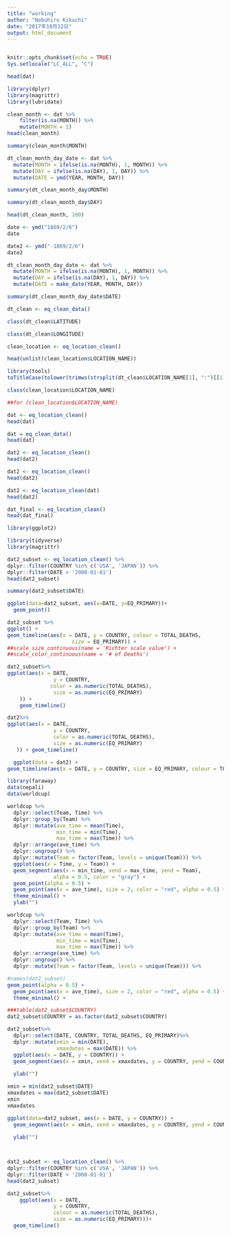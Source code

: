 ```yaml
---
title: "working"
author: "Nobuhiro Kikuchi"
date: "2017年10月12日"
output: html_document
---
```

```r

```

```r
knitr::opts_chunk$set(echo = TRUE)
Sys.setlocale("LC_ALL", "C")
```

```r
head(dat)
```
```r
library(dplyr)
library(magrittr)
library(lubridate)
```



```r
clean_month <- dat %>%
    filter(is.na(MONTH)) %>%
    mutate(MONTH = 1)
head(clean_month)
```

```r
summary(clean_month$MONTH)
```

```r
dt_clean_month_day_date <- dat %>%
  mutate(MONTH = ifelse(is.na(MONTH), 1, MONTH)) %>%
  mutate(DAY = ifelse(is.na(DAY), 1, DAY)) %>%
  mutate(DATE = ymd(YEAR, MONTH, DAY))
```

```r
summary(dt_clean_month_day$MONTH)
```
```r
summary(dt_clean_month_day$DAY)
```



```r
head(dt_clean_month, 100)
```
```r
date <- ymd("1869/2/6")
date
```

```r
date2 <- ymd("-1869/2/6")
date2
```


```r
dt_clean_month_day_date <- dat %>%
  mutate(MONTH = ifelse(is.na(MONTH), 1, MONTH)) %>%
  mutate(DAY = ifelse(is.na(DAY), 1, DAY)) %>%
  mutate(DATE = make_date(YEAR, MONTH, DAY))
```

```r
summary(dt_clean_month_day_date$DATE)
```



```r
dt_clean <- eq_clean_data()
```
```r
class(dt_clean$LATITUDE)
```

```r
class(dt_clean$LONGITUDE)
```

```r
clean_location <- eq_location_clean()
```

```r
head(unlist(clean_location$LOCATION_NAME))

```

```r
library(tools)
toTitleCase(tolower(trimws(strsplit(dt_clean$LOCATION_NAME[1], ":")[[1]][2], "both")))
```

```r
class(clean_location$LOCATION_NAME)
```

```r
##for (clean_location$LOCATION_NAME)
```

```r

dat <- eq_location_clean()
head(dat)
```

```r
dat = eq_clean_data()
head(dat)
```
```r
dat2 <- eq_location_clean()
head(dat2)
```
```r
dat2 <- eq_location_clean()
head(dat2)
```

```r
dat2 <- eq_location_clean(dat)
head(dat2)
```


```r
dat_final <- eq_location_clean()
head(dat_final)
```

```r
library(ggplot2)

```
```r
library(tidyverse)
library(magrittr)
```
```r
dat2_subset <- eq_location_clean() %>%
dplyr::filter(COUNTRY %in% c('USA', 'JAPAN')) %>%
dplyr::filter(DATE > '2000-01-01') 
head(dat2_subset)
```
```r
summary(dat2_subset$DATE)

```

```r
ggplot(data=dat2_subset, aes(x=DATE, y=EQ_PRIMARY))+
  geom_point()

```


```r
dat2_subset %>%
ggplot() +
geom_timeline(aes(x = DATE, y = COUNTRY, colour = TOTAL_DEATHS,
                     size = EQ_PRIMARY)) +
##scale_size_continuous(name = 'Richter scale value') +
##scale_color_continuous(name = '# of Deaths')

```
```r
dat2_subset%>%
ggplot(aes(x = DATE,
               y = COUNTRY,
              color = as.numeric(TOTAL_DEATHS),
               size = as.numeric(EQ_PRIMARY)
    )) +
    geom_timeline() 
```

```r
dat2%>%
ggplot(aes(x = DATE,
               y = COUNTRY,
               color = as.numeric(TOTAL_DEATHS),
               size = as.numeric(EQ_PRIMARY)
   )) + geom_timeline()
```

```r
  ggplot(data = dat2) +
geom_timeline(aes(x = DATE, y = COUNTRY, size = EQ_PRIMARY, colour = TOTAL_DEATHS))

```


```r
library(faraway)
data(nepali)
data(worldcup)


```
```r
worldcup %>%
  dplyr::select(Team, Time) %>%
  dplyr::group_by(Team) %>%
  dplyr::mutate(ave_time = mean(Time),
                min_time = min(Time),
                max_time = max(Time)) %>%
  dplyr::arrange(ave_time) %>%
  dplyr::ungroup() %>%
  dplyr::mutate(Team = factor(Team, levels = unique(Team))) %>%
  ggplot(aes(x = Time, y = Team)) + 
  geom_segment(aes(x = min_time, xend = max_time, yend = Team),
               alpha = 0.5, color = "gray") + 
  geom_point(alpha = 0.5) + 
  geom_point(aes(x = ave_time), size = 2, color = "red", alpha = 0.5) + 
  theme_minimal() + 
  ylab("")


```



```r
worldcup %>%
  dplyr::select(Team, Time) %>%
  dplyr::group_by(Team) %>%
  dplyr::mutate(ave_time = mean(Time),
                min_time = min(Time),
                max_time = max(Time)) %>%
  dplyr::arrange(ave_time) %>%
  dplyr::ungroup() %>%
  dplyr::mutate(Team = factor(Team, levels = unique(Team))) %>%
```


```r

#names(dat2_subset)
geom_point(alpha = 0.5) + 
  geom_point(aes(x = ave_time), size = 2, color = "red", alpha = 0.5) + 
  theme_minimal() + 
```

```r
###table(dat2_subset$COUNTRY)
dat2_subset$COUNTRY = as.factor(dat2_subset$COUNTRY)
```


```r
  
dat2_subset%>%  
  dplyr::select(DATE, COUNTRY, TOTAL_DEATHS, EQ_PRIMARY)%>%
  dplyr::mutate(xmin = min(DATE),
                xmaxdates = max(DATE)) %>%
  ggplot(aes(x = DATE, y = COUNTRY)) + 
  geom_segment(aes(x = xmin, xend = xmaxdates, y = COUNTRY, yend = COUNTRY)) + 
  
  ylab("")


```
```r
xmin = min(dat2_subset$DATE)
xmaxdates = max(dat2_subset$DATE)
xmin
xmaxdates
```


```r
ggplot(data=dat2_subset, aes(x = DATE, y = COUNTRY)) + 
  geom_segment(aes(x = xmin, xend = xmaxdates, y = COUNTRY, yend = COUNTRY), alpha=0.5, color = "gray") + 
  
  ylab("")




```



```r
dat2_subset <- eq_location_clean() %>%
dplyr::filter(COUNTRY %in% c('USA', 'JAPAN')) %>%
dplyr::filter(DATE > '2000-01-01') 
head(dat2_subset)
```

```r
dat2_subset%>%
    ggplot(aes(x = DATE,
               y = COUNTRY,
               colour = as.numeric(TOTAL_DEATHS),
               size = as.numeric(EQ_PRIMARY)))+
  geom_timeline()
```

